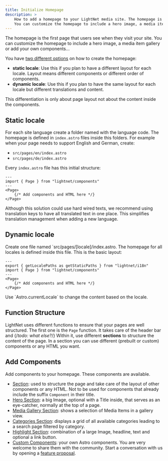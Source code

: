```yaml
---
title: Initialize Homepage
description: >
    How to add a homepage to your LightNet media site. The homepage is the first page that users see when they visit your site. 
    You can customize the homepage to include a hero image, a media item gallery or add your own components...
---
```




The homepage is the first page that users see when they visit your site. You can customize the homepage
to include a hero image, a media item gallery or add your own components...

You have [two different options](/build/pages/fundamentals/#defining-routes-with-the-pages-folder) on how to create the homepage:

- **static locale**: Use this if you plan to have a different layout for each locale. Layout means different components or 
    different order of components.
- **dynamic locale**: Use this if you plan to have the same layout for each locale but different translations and content.

This differentiation is only about page layout not about the content inside the components. 

## Static locale

For each site language create a folder named with the language code.
The homepage is defined in `index.astro` files inside this folders.
For example when your page needs to support English and German, create:

- `src/pages/en/index.astro`
- `src/pages/de/index.astro`

Every `index.astro` file has this initial structure:

```astro title="src/pages/en/index.astro"
---
import { Page } from "lightnet/components"
---
<Page>
    {/* Add components and HTML here */}
</Page>
```

<Aside type="tip">
Although this solution could use hard wired texts, we recommend using translation keys
to have all translated text in one place. This simplifies translation management when adding a new language.
</Aside>


## Dynamic locale

Create one file named `src/pages/[locale]/index.astro. The homepage for all locales is 
defined inside this file.
This is the basic layout:

```astro title="src/pages/[locale]/index.astro"
---
export { getLocalePaths as getStaticPaths } from "lightnet/i18n"
import { Page } from "lightnet/components"
---
<Page>
    {/* Add components and HTML here */}
</Page>
```

<Aside type="tip">
Use `Astro.currentLocale` to change the content based on the locale.
</Aside>

## Function Structure

LightNet uses different functions to ensure that your pages are well structured. The first one is the `Page` function.
It takes care of the header bar and {/*todo: what else?*/}
Within it, use different **sections** to structure the content of the page. In a section you can use different (prebuilt 
or custom) components or any HTML you want.


## Add Components

Add components to your homepage. These components are available.

- [Section](/build/pages/section): used to structure the page and take care of the layout of other components or any HTML.
    Not to be used for components that already include the suffix `Component` in their title.
- [Hero Section](/build/pages/hero-section): a big Image, optional with a Title inside, that serves as an eye-catcher, normally at 
    the top of a page.
- [Media Gallery Section](/build/pages/media-gallery-section): shows a selection of Media Items in a gallery view.
- [Categories Section](/build/pages/categories-section): displays a grid of all available categories leading to a search 
    page filtered by category.
- [Highlight Section](/build/pages/highlight-section): combination of a large Image, headline, text and optional a link button.
- [Custom Components](/build/pages/custom-components): your own Astro components. You are very welcome to share them with the 
    community. Start a conversation with us by opening a [feature proposal](https://github.com/LightNetDev/LightNet/issues/new?template=---02-feature-proposal.yml).